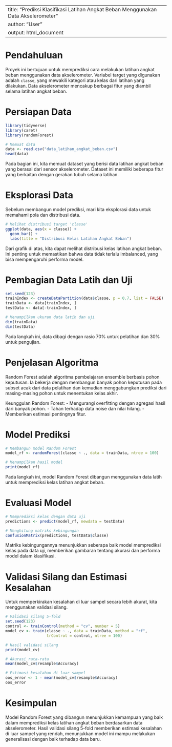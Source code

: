 
---
title: "Prediksi Klasifikasi Latihan Angkat Beban Menggunakan Data Akselerometer"
author: "User"
output: html_document
---

# Pendahuluan

Proyek ini bertujuan untuk memprediksi cara melakukan latihan angkat beban menggunakan data akselerometer. Variabel target yang digunakan adalah `classe`, yang mewakili kategori atau kelas dari latihan yang dilakukan. Data akselerometer mencakup berbagai fitur yang diambil selama latihan angkat beban.

# Persiapan Data

```r
library(tidyverse)
library(caret)
library(randomForest)

# Memuat data
data <- read.csv("data_latihan_angkat_beban.csv")
head(data)
```

Pada bagian ini, kita memuat dataset yang berisi data latihan angkat beban yang berasal dari sensor akselerometer. Dataset ini memiliki beberapa fitur yang berkaitan dengan gerakan tubuh selama latihan.

# Eksplorasi Data

Sebelum membangun model prediksi, mari kita eksplorasi data untuk memahami pola dan distribusi data.

```r
# Melihat distribusi target 'classe'
ggplot(data, aes(x = classe)) +
  geom_bar() +
  labs(title = "Distribusi Kelas Latihan Angkat Beban")
```

Dari grafik di atas, kita dapat melihat distribusi kelas latihan angkat beban. Ini penting untuk memastikan bahwa data tidak terlalu imbalanced, yang bisa mempengaruhi performa model.

# Pembagian Data Latih dan Uji

```r
set.seed(123)
trainIndex <- createDataPartition(data$classe, p = 0.7, list = FALSE)
trainData <- data[trainIndex, ]
testData <- data[-trainIndex, ]

# Menampilkan ukuran data latih dan uji
dim(trainData)
dim(testData)
```

Pada langkah ini, data dibagi dengan rasio 70% untuk pelatihan dan 30% untuk pengujian.

# Penjelasan Algoritma

Random Forest adalah algoritma pembelajaran ensemble berbasis pohon keputusan. Ia bekerja dengan membangun banyak pohon keputusan pada subset acak dari data pelatihan dan kemudian menggabungkan prediksi dari masing-masing pohon untuk menentukan kelas akhir.

Keunggulan Random Forest:
- Mengurangi overfitting dengan agregasi hasil dari banyak pohon.
- Tahan terhadap data noise dan nilai hilang.
- Memberikan estimasi pentingnya fitur.

# Model Prediksi

```r
# Membangun model Random Forest
model_rf <- randomForest(classe ~ ., data = trainData, ntree = 100)

# Menampilkan hasil model
print(model_rf)
```

Pada langkah ini, model Random Forest dibangun menggunakan data latih untuk memprediksi kelas latihan angkat beban.

# Evaluasi Model

```r
# Memprediksi kelas dengan data uji
predictions <- predict(model_rf, newdata = testData)

# Menghitung matriks kebingungan
confusionMatrix(predictions, testData$classe)
```

Matriks kebingungannya menunjukkan seberapa baik model memprediksi kelas pada data uji, memberikan gambaran tentang akurasi dan performa model dalam klasifikasi.

# Validasi Silang dan Estimasi Kesalahan

Untuk memperkirakan kesalahan di luar sampel secara lebih akurat, kita menggunakan validasi silang.

```r
# Validasi silang 5-fold
set.seed(123)
control <- trainControl(method = "cv", number = 5)
model_cv <- train(classe ~ ., data = trainData, method = "rf",
                  trControl = control, ntree = 100)

# Hasil validasi silang
print(model_cv)

# Akurasi rata-rata
mean(model_cv$resample$Accuracy)

# Estimasi kesalahan di luar sampel
oos_error <- 1 - mean(model_cv$resample$Accuracy)
oos_error
```

# Kesimpulan

Model Random Forest yang dibangun menunjukkan kemampuan yang baik dalam memprediksi kelas latihan angkat beban berdasarkan data akselerometer. Hasil validasi silang 5-fold memberikan estimasi kesalahan di luar sampel yang rendah, menunjukkan model ini mampu melakukan generalisasi dengan baik terhadap data baru.
